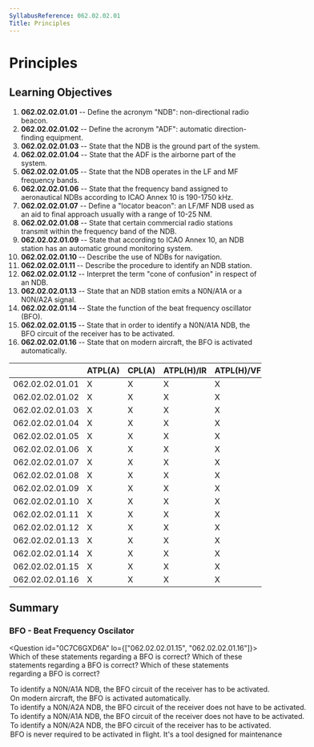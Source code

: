 ```yaml
---
SyllabusReference: 062.02.02.01
Title: Principles
---
```


# Principles

## Learning Objectives

1.  **062.02.02.01.01** -- Define the acronym "NDB": non-directional radio
    beacon.
2.  **062.02.02.01.02** -- Define the acronym "ADF": automatic direction-finding
    equipment.
3.  **062.02.02.01.03** -- State that the NDB is the ground part of the system.
4.  **062.02.02.01.04** -- State that the ADF is the airborne part of the system.
5.  **062.02.02.01.05** -- State that the NDB operates in the LF and MF frequency
    bands.
6.  **062.02.02.01.06** -- State that the frequency band assigned to aeronautical
    NDBs according to ICAO Annex 10 is 190-1750 kHz.
7.  **062.02.02.01.07** -- Define a "locator beacon": an LF/MF NDB used as an aid
    to final approach usually with a range of 10-25 NM.
8.  **062.02.02.01.08** -- State that certain commercial radio stations transmit
    within the frequency band of the NDB.
9.  **062.02.02.01.09** -- State that according to ICAO Annex 10, an NDB station
    has an automatic ground monitoring system.
10. **062.02.02.01.10** -- Describe the use of NDBs for navigation.
11. **062.02.02.01.11** -- Describe the procedure to identify an NDB station.
12. **062.02.02.01.12** -- Interpret the term "cone of confusion" in respect of
    an NDB.
13. **062.02.02.01.13** -- State that an NDB station emits a N0N/A1A or a
    N0N/A2A signal.
14. **062.02.02.01.14** -- State the function of the beat frequency oscillator
    (BFO).
15. **062.02.02.01.15** -- State that in order to identify a N0N/A1A NDB, the
    BFO circuit of the receiver has to be activated.
16. **062.02.02.01.16** -- State that on modern aircraft, the BFO is activated
    automatically.

|                 | ATPL(A) | CPL(A) | ATPL(H)/IR | ATPL(H)/VFR | CPL(H) | IR  | CBIR(A) |
| --------------- | ------- | ------ | ---------- | ----------- | ------ | --- | ------- |
| 062.02.02.01.01 | X       | X      | X          | X           | X      | X   | X       |
| 062.02.02.01.02 | X       | X      | X          | X           | X      | X   | X       |
| 062.02.02.01.03 | X       | X      | X          | X           | X      | X   | X       |
| 062.02.02.01.04 | X       | X      | X          | X           | X      | X   | X       |
| 062.02.02.01.05 | X       | X      | X          | X           | X      | X   | X       |
| 062.02.02.01.06 | X       | X      | X          | X           | X      | X   | X       |
| 062.02.02.01.07 | X       | X      | X          | X           | X      | X   | X       |
| 062.02.02.01.08 | X       | X      | X          | X           | X      | X   | X       |
| 062.02.02.01.09 | X       | X      | X          | X           | X      | X   | X       |
| 062.02.02.01.10 | X       | X      | X          | X           | X      | X   | X       |
| 062.02.02.01.11 | X       | X      | X          | X           | X      | X   | X       |
| 062.02.02.01.12 | X       | X      | X          | X           | X      | X   | X       |
| 062.02.02.01.13 | X       | X      | X          | X           | X      | X   | X       |
| 062.02.02.01.14 | X       | X      | X          | X           | X      | X   | X       |
| 062.02.02.01.15 | X       | X      | X          | X           | X      | X   | X       |
| 062.02.02.01.16 | X       | X      | X          | X           | X      | X   | X       |

## Summary

### BFO - Beat Frequency Oscilator

<Question id="0C7C6GXD6A" lo={["062.02.02.01.15", "062.02.02.01.16"]}>
  <Text variant="oneCorrect">
    Which of these statements regarding a BFO is correct?
  </Text>
<Text variant="oneTwo">
  Which of these statements regarding a BFO is correct?
</Text>
<Text variant="multipleCorrect" select={4}>
  Which of these statements regarding a BFO is correct?
</Text>
<Option subject={[[]]}>
  To identify a N0N/A1A NDB, the BFO circuit of the receiver has to be
  activated.
</Option>
<Option subject={[[]]}>
  On modern aircraft, the BFO is activated automatically.
</Option>
<Option subject={[[]]}>
  To identify a N0N/A2A NDB, the BFO circuit of the receiver does not have to be
  activated.
</Option>
<Option>
  To identify a N0N/A1A NDB, the BFO circuit of the receiver does not have to be
  activated.
</Option>
<Option>
  To identify a N0N/A2A NDB, the BFO circuit of the receiver has to be
  activated.
</Option>

  <Option>
    BFO is never required to be activated in flight. It's a tool designed for
    maintenance
  </Option>
</Question>
